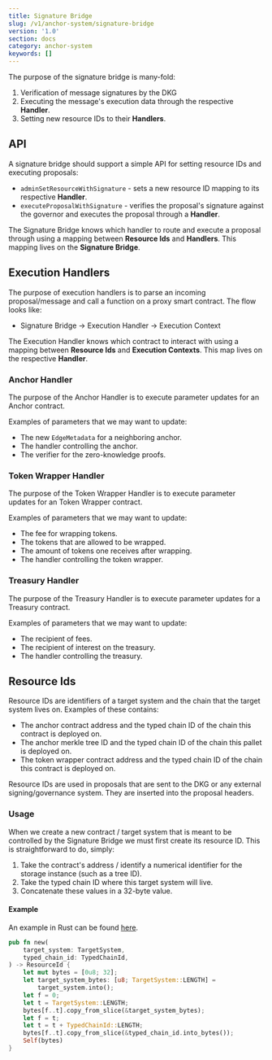 ```yaml
---
title: Signature Bridge
slug: /v1/anchor-system/signature-bridge
version: '1.0'
section: docs
category: anchor-system
keywords: []
---
```


The purpose of the signature bridge is many-fold:

1. Verification of message signatures by the DKG
2. Executing the message's execution data through the respective **Handler**.
3. Setting new resource IDs to their **Handlers**.

## API

A signature bridge should support a simple API for setting resource IDs and executing proposals:

- `adminSetResourceWithSignature` - sets a new resource ID mapping to its respective **Handler**.
- `executeProposalWithSignature` - verifies the proposal's signature against the governor and executes the proposal through a **Handler**.

The Signature Bridge knows which handler to route and execute a proposal through using a mapping between **Resource Ids** and **Handlers**. This mapping lives on the **Signature Bridge**.

## Execution Handlers

The purpose of execution handlers is to parse an incoming proposal/message and call a function on a proxy smart contract. The flow looks like:

- Signature Bridge -> Execution Handler -> Execution Context

The Execution Handler knows which contract to interact with using a mapping between **Resource Ids** and **Execution Contexts**. This map lives on the respective **Handler**.

### Anchor Handler

The purpose of the Anchor Handler is to execute parameter updates for an Anchor contract.

Examples of parameters that we may want to update:

- The new `EdgeMetadata` for a neighboring anchor.
- The handler controlling the anchor.
- The verifier for the zero-knowledge proofs.

### Token Wrapper Handler

The purpose of the Token Wrapper Handler is to execute parameter updates for an Token Wrapper contract.

Examples of parameters that we may want to update:

- The fee for wrapping tokens.
- The tokens that are allowed to be wrapped.
- The amount of tokens one receives after wrapping.
- The handler controlling the token wrapper.

### Treasury Handler

The purpose of the Treasury Handler is to execute parameter updates for a Treasury contract.

Examples of parameters that we may want to update:

- The recipient of fees.
- The recipient of interest on the treasury.
- The handler controlling the treasury.

## Resource Ids

Resource IDs are identifiers of a target system and the chain that the target system lives on. Examples of these contains:

- The anchor contract address and the typed chain ID of the chain this contract is deployed on.
- The anchor merkle tree ID and the typed chain ID of the chain this pallet is deployed on.
- The token wrapper contract address and the typed chain ID of the chain this contract is deployed on.

Resource IDs are used in proposals that are sent to the DKG or any external signing/governance system. They are inserted into the proposal headers.

### Usage

When we create a new contract / target system that is meant to be controlled by the Signature Bridge we must first create its resource ID. This is straightforward to do, simply:

1. Take the contract's address / identify a numerical identifier for the storage instance (such as a tree ID).
2. Take the typed chain ID where this target system will live.
3. Concatenate these values in a 32-byte value.

#### Example

An example in Rust can be found [here](https://github.com/webb-tools/webb-rs/blob/main/proposals/src/header.rs#L215).

```rust
pub fn new(
    target_system: TargetSystem,
    typed_chain_id: TypedChainId,
) -> ResourceId {
    let mut bytes = [0u8; 32];
    let target_system_bytes: [u8; TargetSystem::LENGTH] =
        target_system.into();
    let f = 0;
    let t = TargetSystem::LENGTH;
    bytes[f..t].copy_from_slice(&target_system_bytes);
    let f = t;
    let t = t + TypedChainId::LENGTH;
    bytes[f..t].copy_from_slice(&typed_chain_id.into_bytes());
    Self(bytes)
}
```
